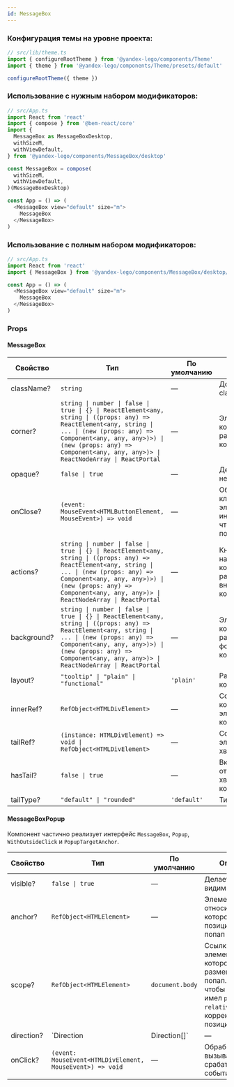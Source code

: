 ```yaml
---
id: MessageBox
---
```


### Конфигурация темы на уровне проекта:

```ts
// src/lib/theme.ts
import { configureRootTheme } from '@yandex-lego/components/Theme'
import { theme } from '@yandex-lego/components/Theme/presets/default'

configureRootTheme({ theme })
```

### Использование с нужным набором модификаторов:

```ts
// src/App.ts
import React from 'react'
import { compose } from '@bem-react/core'
import {
  MessageBox as MessageBoxDesktop,
  withSizeM,
  withViewDefault,
} from '@yandex-lego/components/MessageBox/desktop'

const MessageBox = compose(
  withSizeM,
  withViewDefault,
)(MessageBoxDesktop)

const App = () => (
  <MessageBox view="default" size="m">
    MessageBox
  </MessageBox>
)
```

### Использование с полным набором модификаторов:

```ts
// src/App.ts
import React from 'react'
import { MessageBox } from '@yandex-lego/components/MessageBox/desktop/bundle'

const App = () => (
  <MessageBox view="default" size="m">
    MessageBox
  </MessageBox>
)
```

### Props

#### MessageBox

| Свойство    | Тип                                                                                                                                                                                                                                                               | По умолчанию | Описание                                                                    |
| ----------- | ----------------------------------------------------------------------------------------------------------------------------------------------------------------------------------------------------------------------------------------------------------------- | ------------ | --------------------------------------------------------------------------- |
| className?  | `string`                                                                                                                                                                                                                                                          | —            | Дополнительный className                                                    |
| corner?     | `string \| number \| false \| true \| {} \| ReactElement<any, string \| ((props: any) => ReactElement<any, string \| ... \| (new (props: any) => Component<any, any, any>)>) \| (new (props: any) => Component<any, any, any>)> \| ReactNodeArray \| ReactPortal` | —            | Элемент, который будет размещен в углу компонента                           |
| opaque?     | `false \| true`                                                                                                                                                                                                                                                   | —            | Делает фон непрозрачным                                                     |
| onClose?    | `(event: MouseEvent<HTMLButtonElement, MouseEvent>) => void`                                                                                                                                                                                                      | —            | Обработчик клика на close элемент и индикатор того, что close надо показать |
| actions?    | `string \| number \| false \| true \| {} \| ReactElement<any, string \| ((props: any) => ReactElement<any, string \| ... \| (new (props: any) => Component<any, any, any>)>) \| (new (props: any) => Component<any, any, any>)> \| ReactNodeArray \| ReactPortal` | —            | Кнопка или набор кнопок, которые будут размещены внизу компонента           |
| background? | `string \| number \| false \| true \| {} \| ReactElement<any, string \| ((props: any) => ReactElement<any, string \| ... \| (new (props: any) => Component<any, any, any>)>) \| (new (props: any) => Component<any, any, any>)> \| ReactNodeArray \| ReactPortal` | —            | Элемент, который будет размещен на фоне компонента                          |
| layout?     | `"tooltip" \| "plain" \| "functional"`                                                                                                                                                                                                                            | `'plain'`    | Раскладка компонента                                                        |
| innerRef?   | `RefObject<HTMLDivElement>`                                                                                                                                                                                                                                       | —            | Ссылка на корневой DOM-элемент компонента                                   |
| tailRef?    | `(instance: HTMLDivElement) => void \| RefObject<HTMLDivElement>`                                                                                                                                                                                                 | —            | Ссылка на DOM-элемент хвостика                                              |
| hasTail?    | `false \| true`                                                                                                                                                                                                                                                   | —            | Включает/отключает хвостик у компонента                                     |
| tailType?   | `"default" \| "rounded"`                                                                                                                                                                                                                                          | `'default'`  | Тип хвостика                                                                |

#### MessageBoxPopup

Компонент частично реализует интерфейс `MessageBox`, `Popup`, `WithOutsideClick` и `PopupTargetAnchor`.

<!-- props:start -->
| Свойство   | Тип                                                       | По умолчанию    | Описание                                                                                                                                  |
| ---------- | --------------------------------------------------------- | --------------- | ----------------------------------------------------------------------------------------------------------------------------------------- |
| visible?   | `false \| true`                                           | —               | Делает попап видимым                                                                                                                      |
| anchor?    | `RefObject<HTMLElement>`                                  | —               | Элемент, относительно которого позиционируется попап                                                                                      |
| scope?     | `RefObject<HTMLElement>`                                  | `document.body` | Ссылка на DOM-элемент, в котором размещается попап. Важно, чтобы контейнер имел `position: relative` для корректного позиционирования   |
| direction? | `Direction | Direction[]`                                 | —               | Направление для раскрытия компонента                                                                                                      |
| onClick?   | `(event: MouseEvent<HTMLDivElement, MouseEvent>) => void` | —               | Обработчик, вызываемый при срабатывании события click                                                                                     |
<!-- props:end -->
